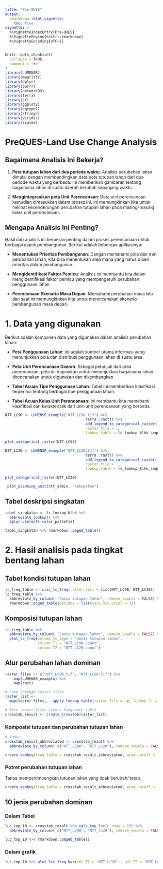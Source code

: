 ```yaml
---
title: "Pre-QUES"
output: 
  rmarkdown::html_vignette:
    toc: true
vignette: >
  %\VignetteIndexEntry{Pre-QUES}
  %\VignetteEngine{knitr::rmarkdown}
  %\VignetteEncoding{UTF-8}
---
```




```r
knitr::opts_chunk$set(
  collapse = TRUE,
  comment = "#>"
)
library(LUMENSR)
library(magrittr)
library(dplyr)
library(purrr)
library(networkD3)
library(terra)
library(sf)
library(ggplot2)
library(ggrepel)
library(stringr)
library(viridis)
library(scales)
```

# PreQUES-Land Use Change Analysis

## Bagaimana Analisis Ini Bekerja?

1.  **Peta tutupan lahan dari dua periode waktu**: Analisis perubahan lahan dimulai dengan membandingkan data peta tutupan lahan dari dua periode waktu yang berbeda. Ini memberikan gambaran tentang bagaimana lahan di suatu daerah berubah sepanjang waktu.

2.  **Mengintegrasikan peta Unit Perencanaan**: Data unit perencanaan kemudian dimasukkan dalam proses ini. Ini memungkinkan kita untuk melihat kecenderungan perubahan tutupan lahan pada masing-masing kelas unit perencanaan.

## Mengapa Analisis Ini Penting?

Hasil dari analisis ini berperan penting dalam proses perencanaan untuk berbagai aspek pembangunan. Berikut adalah beberapa aplikasinya:

-   **Menentukan Prioritas Pembangunan**: Dengan memahami pola dan tren perubahan lahan, kita bisa menentukan area mana yang harus diberi prioritas dalam pembangunan.

-   **Mengidentifikasi Faktor Pemicu**: Analisis ini membantu kita dalam mengidentifikasi faktor pemicu yang mempengaruhi perubahan penggunaan lahan.

-   **Perencanaan Skenario Masa Depan**: Memahami perubahan masa lalu dan saat ini memungkinkan kita untuk merencanakan skenario pembangunan masa depan.

# 1. Data yang digunakan

Berikut adalah komponen data yang digunakan dalam analisis perubahan lahan:

-   **Peta Penggunaan Lahan**: Ini adalah sumber utama informasi yang menunjukkan pola dan distribusi penggunaan lahan di suatu area.

-   **Peta Unit Perencanaan Daerah**: Sebagai petunjuk dari area perencanaan, peta ini digunakan untuk menunjukkan bagaimana lahan direncanakan untuk digunakan dan dikembangkan.

-   **Tabel Acuan Tipe Penggunaan Lahan**: Tabel ini memberikan klasifikasi terperinci tentang berbagai tipe penggunaan lahan.

-   **Tabel Acuan Kelas Unit Perencanaan**: Ini membantu kita memahami klasifikasi dan karakteristik dari unit-unit perencanaan yang berbeda.

```r
NTT_LC90 <- LUMENSR_example("NTT_LC90.tif") %>%
									 terra::rast() %>%
									 add_legend_to_categorical_raster(
									 raster_file = .,
									 lookup_table = lc_lookup_klhk_sequence)

plot_categorical_raster(NTT_LC90)
```

```r

NTT_LC20 <- LUMENSR_example("NTT_LC20.tif") %>%
									 terra::rast() %>%
									 add_legend_to_categorical_raster(
									 raster_file = .,
									 lookup_table = lc_lookup_klhk_sequence)

plot_categorical_raster(NTT_LC20)
```

```r
 plot_planning_unit(ntt_admin, "Kabupaten")
```

## Tabel deskripsi singkatan

```r
tabel_singkatan <- lc_lookup_klhk %>%
  abbreviate_lookup() %>% 
  dplyr::select(-color_pallette)

tabel_singkatan %>% rmarkdown::paged_table()
```

# 2. Hasil analisis pada tingkat bentang lahan

## Tabel kondisi tutupan lahan

```r
lc_freq_table <- calc_lc_freq(raster_list = list(NTT_LC90, NTT_LC20))
lc_freq_table %>% 
  abbreviate_by_column( "Jenis tutupan lahan", remove_vowels = FALSE) %>%
  rmarkdown::paged_table(options = list(cols.min.print = 3))
```

## Komposisi tutupan lahan

```r
lc_freq_table %>% 
  abbreviate_by_column( "Jenis tutupan lahan", remove_vowels = FALSE) %>% 
  plot_lc_freq(column_lc_type = "Jenis tutupan lahan", 
               column_T1 = "NTT_LC90_count", 
               column_T2 = "NTT_LC20_count")
```

## Alur perubahan lahan dominan

```r
raster_files <- c("NTT_LC90.tif", "NTT_LC20.tif") %>%
    map(LUMENSR_example) %>%
    map(rast)

# Loop through raster files
raster_list <- 
  map(raster_files, ~ apply_lookup_table(raster_file = .x, lookup_lc = lc_lookup_klhk_sequence))

# Turn raster files into a frequency table
crosstab_result <- create_crosstab(raster_list)
```

### Komposisi tutupan dan perubahan tutupan lahan

```r
# Input
crosstab_result_abbreviated <- crosstab_result %>% 
  abbreviate_by_column( c("NTT_LC90", "NTT_LC20"), remove_vowels = FALSE)

create_sankey(freq_table = crosstab_result_abbreviated, area_cutoff = 10000, change_only = FALSE)
```

### Potret perubahan tutupan lahan

Tanpa mempertimbangkan tutupan lahan yang tidak berubah/ tetap.

```r
create_sankey(freq_table = crosstab_result_abbreviated, area_cutoff = 10000, change_only = TRUE)
```

## 10 jenis perubahan dominan

### Dalam Tabel

```r
luc_top_10 <- crosstab_result %>% calc_top_lcc(n_rows = 10) %>%
  abbreviate_by_column( c("NTT_LC90", "NTT_LC20"), remove_vowels = FALSE)

luc_top_10 %>% rmarkdown::paged_table()
```

### Dalam grafik

```r
luc_top_10 %>% plot_lcc_freq_bar(col_T1 = "NTT_LC90" , col_T2 = "NTT_LC20",Freq = "Freq")

```
